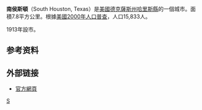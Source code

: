 {{noteTA
|T=zh:南侯斯頓;zh-hans:南休斯敦;zh-hk:南侯斯頓;zh-tw:南休斯頓;
|1=zh:侯斯頓;zh-hans:休斯敦;zh-hk:侯斯頓;zh-tw:休斯頓;
}}
<!--[[File:Harris_County_SouthHouston.svg|250px]]-->
{{Infobox Settlement
|official_name            = South Houston, Texas
|settlement_type          = [[City|City]]
|nickname                 = 
|motto                    = 

<!-- Images -->
|image_skyline            = SouthHoustonTXScene.JPG
|imagesize                = 
|image_caption            = Marker for the City of South Houston
|image_flag               = 
|image_seal               = 

<!-- Maps -->
|image_map                = TXMap-doton-Pasadena.PNG
|mapsize                  = 250x200px
|map_caption              = Location of South Houston, Texas
|image_map1               = Harris County SouthHouston.svg
|mapsize1                 = 250px
|map_caption1             = 

<!-- Location -->
|subdivision_type         = [[世界政區索引|國家]]
|subdivision_name         = [[美利堅合眾國|美利堅合眾國]]
|subdivision_type1        = [[美國行政區劃|州域]]
|subdivision_name1        = [[德克薩斯州|德州]]
|subdivision_type2        = [[得克萨斯州行政区划|县]]
|subdivision_name2        = [[哈里斯縣_(德克薩斯州)|哈里斯縣]]

<!-- Government -->
|government_footnotes     = 
|government_type          = 
|leader_title             = 
|leader_name              = 
|leader_title1            = 
|leader_name1             = 
|established_title        = 
|established_date         = 

<!-- Area -->
|unit_pref  =  Imperial
|area_footnotes           = 
|area_magnitude           = 
|area_total_km2           = 7.8
|area_land_km2            = 7.8
|area_water_km2           = 0.0
|area_total_sq_mi         = 3.0
|area_land_sq_mi          = 3.0
|area_water_sq_mi         = 0.0

<!-- Population -->
|population_as_of         = [[2000年美国人口普查|2000]]
|population_footnotes     = 
|population_total         = 15833
|population_density_km2   = 2019.8
|population_density_sq_mi = 5231.2

<!-- General information -->
|timezone                 = [[北美中部时区|Central (CST)]]
|utc_offset               = -6
|timezone_DST             = CDT
|utc_offset_DST           = -5
|elevation_footnotes      = 
|elevation_m              = 9
|elevation_ft             = 30
|latd = 29 |latm = 39 |lats = 40 |latNS = N
|longd = 95 |longm = 13 |longs = 47 |longEW = W

<!-- Area/postal codes & others -->
|postal_code_type         = [[ZIP_code|ZIP code]]
|postal_code              = 77587
|area_code                = {{tsl|en|Area code 713||713}}
|blank_name               = [[聯邦資料處理標準|FIPS code]]
|blank_info               = 48-69020{{GR|2}}
|blank1_name              = [[地名信息系统|GNIS]] feature ID
|blank1_info              = 1347476{{GR|3}}
|website                  = 
|footnotes                = 
}}
{{coord|29|44|38|N|94|57|57|W|display=title}}
'''南侯斯頓'''（South Houston, Texas）是[[美國|美國]][[德克薩斯州|德克薩斯州]][[哈里斯縣_(德克薩斯州)|哈里斯縣]]的一個城市。面積7.8平方公里。根據[[美國2000年人口普查|美國2000年人口普查]]，人口15,833人。

1913年設市。

==参考资料==
{{Reflist}}

==外部链接==
* [http://www.southhoustontx.org/ 官方網頁] {{Wayback|url=http://www.southhoustontx.org/ |date=20210126061611 }}
[[Category:得克萨斯州城市|S]]